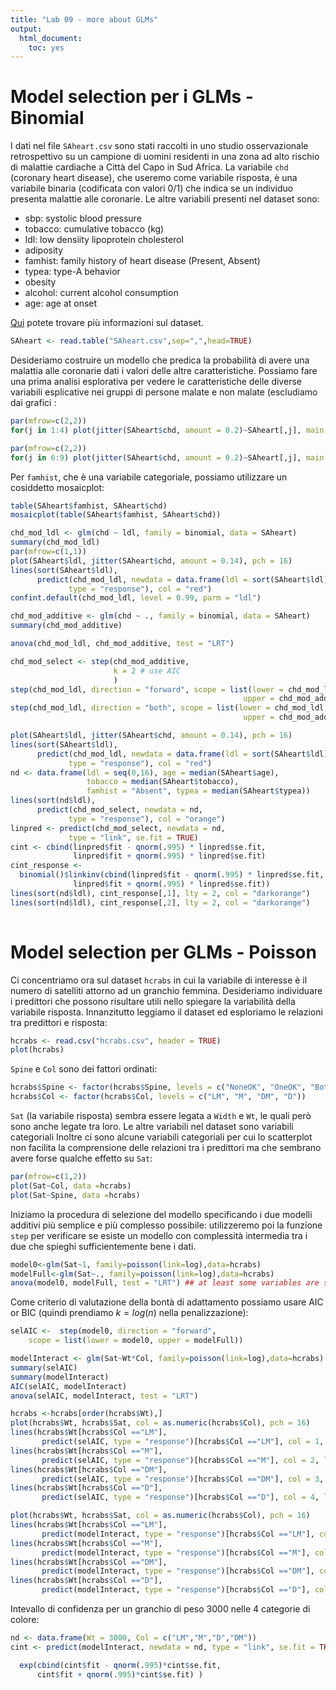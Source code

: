 ```yaml
---
title: "Lab 09 - more about GLMs"
output: 
  html_document: 
    toc: yes
---
```



# Model selection per i GLMs - Binomial 

I dati nel file `SAheart.csv` sono stati raccolti in uno studio osservazionale retrospettivo su un campione di uomini residenti in una zona ad alto rischio di malattie cardiache a Città del Capo in Sud Africa. La variabile `chd` (coronary heart disease), che useremo come variabile risposta, è una variabile binaria (codificata con valori 0/1) che indica se un individuo presenta malattie alle coronarie. Le altre variabili presenti nel dataset sono: 

* sbp: systolic blood pressure
* tobacco: cumulative tobacco (kg)
* ldl: low densiity lipoprotein cholesterol
* adiposity
* famhist: family history of heart disease (Present, Absent)
* typea: type-A behavior
* obesity
* alcohol: current alcohol consumption
* age: age at onset

[Qui](https://hastie.su.domains/ElemStatLearn/) potete trovare più informazioni sul dataset. 



```r
SAheart <- read.table("SAheart.csv",sep=",",head=TRUE)
```

Desideriamo costruire un modello che predica la probabilità di avere una malattia alle coronarie dati i valori delle altre caratteristiche. Possiamo fare una prima analisi esplorativa per vedere le caratteristiche delle diverse variabili esplicative nei gruppi di persone malate e non malate (escludiamo dai grafici :  

```r
par(mfrow=c(2,2))
for(j in 1:4) plot(jitter(SAheart$chd, amount = 0.2)~SAheart[,j], main = names(SAheart)[j])
```

```r
par(mfrow=c(2,2))
for(j in 6:9) plot(jitter(SAheart$chd, amount = 0.2)~SAheart[,j], main = names(SAheart)[j])
```


Per `famhist`, che è una variabile categoriale, possiamo utilizzare un cosiddetto mosaicplot: 


```r
table(SAheart$famhist, SAheart$chd)
mosaicplot(table(SAheart$famhist, SAheart$chd))
```

```r
chd_mod_ldl <- glm(chd ~ ldl, family = binomial, data = SAheart)
summary(chd_mod_ldl)
par(mfrow=c(1,1))
plot(SAheart$ldl, jitter(SAheart$chd, amount = 0.14), pch = 16)
lines(sort(SAheart$ldl), 
      predict(chd_mod_ldl, newdata = data.frame(ldl = sort(SAheart$ldl)),
             type = "response"), col = "red")
confint.default(chd_mod_ldl, level = 0.99, parm = "ldl")
```


```r
chd_mod_additive <- glm(chd ~ ., family = binomial, data = SAheart)
summary(chd_mod_additive)
```

```r
anova(chd_mod_ldl, chd_mod_additive, test = "LRT")
```

```r
chd_mod_select <- step(chd_mod_additive, 
                       k = 2 # use AIC
                       )
step(chd_mod_ldl, direction = "forward", scope = list(lower = chd_mod_ldl, 
                                                    upper = chd_mod_additive))
step(chd_mod_ldl, direction = "both", scope = list(lower = chd_mod_ldl, 
                                                    upper = chd_mod_additive))

```

```r
plot(SAheart$ldl, jitter(SAheart$chd, amount = 0.14), pch = 16)
lines(sort(SAheart$ldl), 
      predict(chd_mod_ldl, newdata = data.frame(ldl = sort(SAheart$ldl)),
             type = "response"), col = "red")
nd <- data.frame(ldl = seq(0,16), age = median(SAheart$age), 
                 tobacco = median(SAheart$tobacco), 
                 famhist = "Absent", typea = median(SAheart$typea))
lines(sort(nd$ldl), 
      predict(chd_mod_select, newdata = nd,
             type = "response"), col = "orange")
linpred <- predict(chd_mod_select, newdata = nd,
             type = "link", se.fit = TRUE)
cint <- cbind(linpred$fit - qnorm(.995) * linpred$se.fit,
              linpred$fit + qnorm(.995) * linpred$se.fit)
cint_response <- 
  binomial()$linkinv(cbind(linpred$fit - qnorm(.995) * linpred$se.fit,
              linpred$fit + qnorm(.995) * linpred$se.fit))
lines(sort(nd$ldl), cint_response[,1], lty = 2, col = "darkorange")
lines(sort(nd$ldl), cint_response[,2], lty = 2, col = "darkorange")
  
```



# Model selection per GLMs - Poisson 

Ci concentriamo ora sul dataset `hcrabs` in cui la variabile di interesse è il numero di satelliti attorno ad un granchio femmina. Desideriamo individuare i predittori che possono risultare utili nello spiegare la variabilità della variabile risposta. Innanzitutto leggiamo il dataset ed esploriamo le relazioni tra predittori e risposta: 


```r
hcrabs <- read.csv("hcrabs.csv", header = TRUE)
plot(hcrabs)
```


`Spine` e `Col` sono dei fattori ordinati: 

```r
hcrabs$Spine <- factor(hcrabs$Spine, levels = c("NoneOK", "OneOK", "BothOK"))
hcrabs$Col <- factor(hcrabs$Col, levels = c("LM", "M", "DM", "D"))

```

`Sat` (la variabile risposta) sembra essere legata a `Width` e `Wt`, le quali però sono anche legate tra loro. Le altre variabili nel dataset sono variabili categoriali Inoltre ci sono alcune variabili categoriali per cui lo scatterplot non facilita la comprensione delle relazioni tra i predittori ma che sembrano avere forse qualche effetto su `Sat`: 

```r
par(mfrow=c(1,2))
plot(Sat~Col, data =hcrabs)
plot(Sat~Spine, data =hcrabs)
```

Iniziamo la procedura di selezione del modello specificando i due modelli additivi più semplice e più complesso possibile: utilizzeremo poi la funzione `step` per verificare se esiste un modello con complessità intermedia tra i due che spieghi sufficientemente bene i dati. 

```r
model0<-glm(Sat~1, family=poisson(link=log),data=hcrabs)
modelFull<-glm(Sat~., family=poisson(link=log),data=hcrabs)
anova(model0, modelFull, test = "LRT") ## at least some variables are significant
```
Come criterio di valutazione della bontà di adattamento possiamo usare AIC or BIC (quindi prendiamo $k=log(n)$ nella penalizzazione): 

```r
selAIC <-  step(model0, direction = "forward", 
    scope = list(lower = model0, upper = modelFull))
```


```r
modelInteract <- glm(Sat~Wt*Col, family=poisson(link=log),data=hcrabs)
summary(selAIC)
summary(modelInteract)
AIC(selAIC, modelInteract)
anova(selAIC, modelInteract, test = "LRT")
```


```r
hcrabs <-hcrabs[order(hcrabs$Wt),]
plot(hcrabs$Wt, hcrabs$Sat, col = as.numeric(hcrabs$Col), pch = 16)
lines(hcrabs$Wt[hcrabs$Col =="LM"], 
       predict(selAIC, type = "response")[hcrabs$Col =="LM"], col = 1, lwd = 2)
lines(hcrabs$Wt[hcrabs$Col =="M"], 
       predict(selAIC, type = "response")[hcrabs$Col =="M"], col = 2, lwd = 2)
lines(hcrabs$Wt[hcrabs$Col =="DM"], 
       predict(selAIC, type = "response")[hcrabs$Col =="DM"], col = 3, lwd = 2)
lines(hcrabs$Wt[hcrabs$Col =="D"], 
       predict(selAIC, type = "response")[hcrabs$Col =="D"], col = 4, lwd = 2)

plot(hcrabs$Wt, hcrabs$Sat, col = as.numeric(hcrabs$Col), pch = 16)
lines(hcrabs$Wt[hcrabs$Col =="LM"], 
       predict(modelInteract, type = "response")[hcrabs$Col =="LM"], col = 1, lwd = 2)
lines(hcrabs$Wt[hcrabs$Col =="M"], 
       predict(modelInteract, type = "response")[hcrabs$Col =="M"], col = 2, lwd = 2)
lines(hcrabs$Wt[hcrabs$Col =="DM"], 
       predict(modelInteract, type = "response")[hcrabs$Col =="DM"], col = 3, lwd = 2)
lines(hcrabs$Wt[hcrabs$Col =="D"], 
       predict(modelInteract, type = "response")[hcrabs$Col =="D"], col = 4, lwd = 2)
```

Intevallo di confidenza per un granchio di peso 3000 nelle 4 categorie di colore: 

```r
nd <- data.frame(Wt = 3000, Col = c("LM","M","D","DM"))
cint <- predict(modelInteract, newdata = nd, type = "link", se.fit = TRUE)

  exp(cbind(cint$fit - qnorm(.995)*cint$se.fit, 
      cint$fit + qnorm(.995)*cint$se.fit) )    

```





